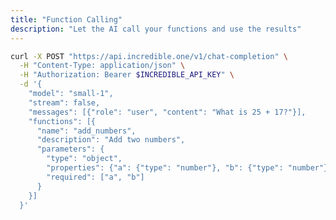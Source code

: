```yaml
---
title: "Function Calling"
description: "Let the AI call your functions and use the results"
---
```


```bash
curl -X POST "https://api.incredible.one/v1/chat-completion" \
  -H "Content-Type: application/json" \
  -H "Authorization: Bearer $INCREDIBLE_API_KEY" \
  -d '{
    "model": "small-1",
    "stream": false,
    "messages": [{"role": "user", "content": "What is 25 + 17?"}],
    "functions": [{
      "name": "add_numbers",
      "description": "Add two numbers",
      "parameters": {
        "type": "object",
        "properties": {"a": {"type": "number"}, "b": {"type": "number"}},
        "required": ["a", "b"]
      }
    }]
  }'
```


